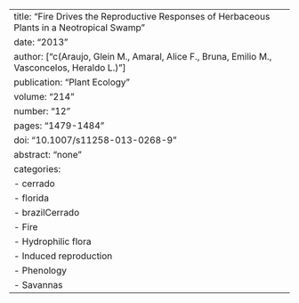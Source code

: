 ---
title: "Fire Drives the Reproductive Responses of Herbaceous Plants in a Neotropical Swamp"
date: "2013"
author: ["c(Araujo, Glein M., Amaral, Alice F., Bruna, Emilio M., Vasconcelos, Heraldo L.)"]
publication: "Plant Ecology"
volume: "214"
number: "12"
pages: "1479-1484"
doi: "10.1007/s11258-013-0268-9"
abstract: "none"
categories: 
  - cerrado
  -  florida
  -  brazilCerrado
  - Fire
  - Hydrophilic flora
  - Induced reproduction
  - Phenology
  - Savannas
  - 
